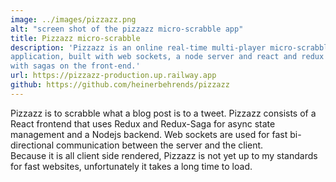 ```yaml
---
image: ../images/pizzazz.png
alt: "screen shot of the pizzazz micro-scrabble app"
title: Pizzazz micro-scrabble
description: 'Pizzazz is an online real-time multi-player micro-scrabble 
application, built with web sockets, a node server and react and redux 
with sagas on the front-end.'
url: https://pizzazz-production.up.railway.app
github: https://github.com/heinerbehrends/pizzazz
---
```


Pizzazz is to scrabble what a blog post is to a tweet. Pizzazz consists of a
React frontend that uses Redux and Redux-Saga for async state management and a
Nodejs backend. Web sockets are used for fast bi-directional communication between
the server and the client. <br />
Because it is all client side rendered, Pizzazz is not yet up to my standards for
fast websites, unfortunately it takes a long time to load.
